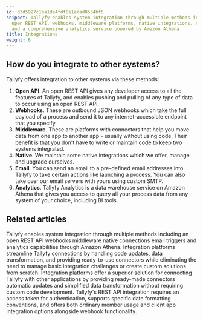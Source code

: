```yaml
---
id: 33d5927c1ba1de4fdf8e1acad8534bf5
snippet: Tallyfy enables system integration through multiple methods including an
  open REST API, webhooks, middleware platforms, native integrations, email functionality,
  and a comprehensive analytics service powered by Amazon Athena.
title: Integrations
weight: 6
---
```


## How do you integrate to other systems?

Tallyfy offers integration to other systems via these methods:

1. **Open API**. An open REST API gives any developer access to all the features of Tallyfy, and enables pushing and pulling of any type of data to occur using an open REST API.
2. **Webhooks**. These are outbound JSON webhooks which take the full payload of a process and send it to any internet-accessible endpoint that you specify.
3. **Middleware**. These are platforms with connectors that help you move data from one app to another app - usually without using code. Their benefit is that you don't have to write or maintain code to keep two systems integrated.
4. **Native**. We maintain some native integrations which we offer, manage and upgrade ourselves.
5. **Email**. You can send an email to a pre-defined email addresses into Tallyfy to take certain actions like launching a process. You can also take over our email servers with yours using custom SMTP.
6. **Analytics**. Tallyfy Analytics is a data warehouse service on Amazon Athena that gives you access to query all your process data from any system of your choice, including BI tools.



<PageTree />


## Related articles
<CardGrid>
<LinkTitleCard header="<b>Pro > Integrations</b>" href="/products/pro/integrations/" > Tallyfy enables system integration through multiple methods including an open REST API webhooks middleware native connections email triggers and analytics capabilities through Amazon Athena. </LinkTitleCard>
<LinkTitleCard header="<b>Middleware > Why use an integration platform with Tallyfy</b>" href="/products/pro/integrations/middleware/why-should-i-use-an-integration-platform-with-tallyfy/" > Integration platforms streamline Tallyfy connections by handling code updates, data transformation, and providing ready-to-use connectors while eliminating the need to manage basic integration challenges or create custom solutions from scratch. </LinkTitleCard>
<LinkTitleCard header="<b>Middleware > Why use an integration platform with Tallyfy</b>" href="/products/pro/integrations/middleware/why-should-i-use-an-integration-platform-with-tallyfy/" > Integration platforms offer a superior solution for connecting Tallyfy with other applications by providing ready-made connectors automatic updates and simplified data transformation without requiring custom code development. </LinkTitleCard>
<LinkTitleCard header="<b>Open Api > Integrate with Tallyfy using API</b>" href="/products/pro/integrations/open-api/how-to-integrate-with-tallyfy-using-api/" > Tallyfy's REST API integration requires an access token for authentication, supports specific date formatting conventions, and offers both ordinary member usage and client app integration options alongside webhook functionality. </LinkTitleCard>
</CardGrid>